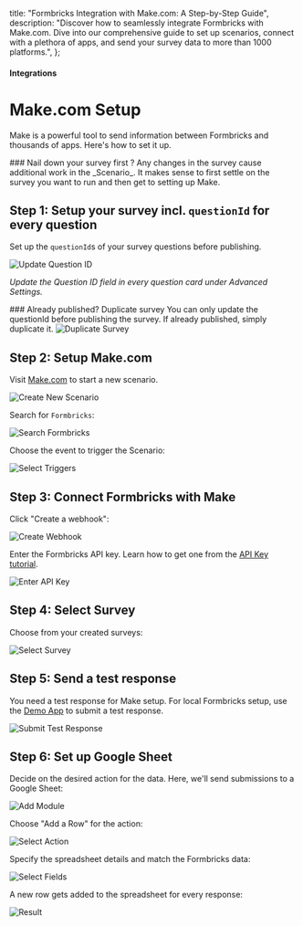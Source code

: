 

  title: "Formbricks Integration with Make.com: A Step-by-Step Guide",
  description: "Discover how to seamlessly integrate Formbricks with Make.com. Dive into our comprehensive guide to set up scenarios, connect with a plethora of apps, and send your survey data to more than 1000 platforms.",
};

#### Integrations

# Make.com Setup

Make is a powerful tool to send information between Formbricks and thousands of apps. Here's how to set it up.

<Note>
  ### Nail down your survey first ? 
  Any changes in the survey cause additional work in the _Scenario_. It
  makes sense to first settle on the survey you want to run and then get to setting up Make.
</Note>

## Step 1: Setup your survey incl. `questionId` for every question

Set up the `questionId`s of your survey questions before publishing.

<Image
  src={UpdateQuestionId}
  alt="Update Question ID"
  quality="100"
  className="rounded-lg max-w-full sm:max-w-3xl md:max-w-2xl"
/>

_Update the Question ID field in every question card under Advanced Settings._

<Note>
  ### Already published? Duplicate survey 
  You can only update the questionId before publishing the survey. If
  already published, simply duplicate it.
  <Image
    src={DuplicateSurvey}
    alt="Duplicate Survey"
    quality="100"
    className="rounded-lg max-w-full sm:max-w-3xl md:max-w-2xl"
  />
</Note>

## Step 2: Setup Make.com

Visit [Make.com](https://make.com) to start a new scenario.

<Image
  src={CreateNewScenario}
  alt="Create New Scenario"
  quality="100"
  className="rounded-lg max-w-full sm:max-w-3xl md:max-w-2xl"
/>

Search for `Formbricks`:

<Image
  src={SearchFormbricks}
  alt="Search Formbricks"
  quality="100"
  className="rounded-lg max-w-full sm:max-w-3xl md:max-w-2xl"
/>

Choose the event to trigger the Scenario:

<Image
  src={SelectTriggers}
  alt="Select Triggers"
  quality="100"
  className="rounded-lg max-w-full sm:max-w-3xl md:max-w-2xl"
/>

## Step 3: Connect Formbricks with Make

Click "Create a webhook":

<Image
  src={CreateWebhook}
  alt="Create Webhook"
  quality="100"
  className="rounded-lg max-w-full sm:max-w-3xl md:max-w-2xl"
/>

Enter the Formbricks API key. Learn how to get one from the [API Key tutorial](/docs/api/api-key-setup).

<Image src={EnterApiKey} alt="Enter API Key" quality="100" className="rounded-lg max-w-full sm:max-w-3xl md:max-w-2xl" />

## Step 4: Select Survey

Choose from your created surveys:

<Image src={SelectSurvey} alt="Select Survey" quality="100" className="rounded-lg max-w-full sm:max-w-3xl md:max-w-2xl" />

## Step 5: Send a test response

You need a test response for Make setup. For local Formbricks setup, use the [Demo App](/docs/contributing/demo) to submit a test response.

<Image
  src={SubmitTestResponse}
  alt="Submit Test Response"
  quality="100"
  className="rounded-lg max-w-full sm:max-w-3xl md:max-w-2xl"
/>

## Step 6: Set up Google Sheet

Decide on the desired action for the data. Here, we'll send submissions to a Google Sheet:

<Image src={AddModule} alt="Add Module" quality="100" className="rounded-lg max-w-full sm:max-w-3xl md:max-w-2xl" />

Choose "Add a Row" for the action:

<Image src={SelectAction} alt="Select Action" quality="100" className="rounded-lg max-w-full sm:max-w-3xl md:max-w-2xl" />

Specify the spreadsheet details and match the Formbricks data:

<Image src={SelectFields} alt="Select Fields" quality="100" className="rounded-lg max-w-full sm:max-w-3xl md:max-w-2xl" />

A new row gets added to the spreadsheet for every response:

<Image src={Result} alt="Result" quality="100" className="rounded-lg max-w-full sm:max-w-3xl md:max-w-2xl" />